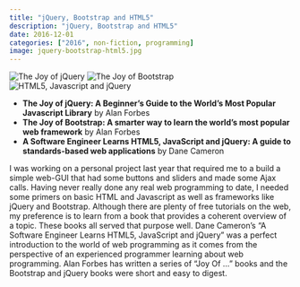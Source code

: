 ```yaml
---
title: "jQuery, Bootstrap and HTML5"
description: "jQuery, Bootstrap and HTML5"
date: 2016-12-01
categories: ["2016", non-fiction, programming]
image: jquery-bootstrap-html5.jpg
---
```

![The Joy of jQuery](jquery-bootstrap-html5.jpg){fig-align="left"}
![The Joy of Bootstrap](joy-of-bootstrap.jpg){fig-align="center"}
![HTML5, Javascript and jQuery](html5.jpg){fig-align="right"}


- **The Joy of jQuery: A Beginner's Guide to the World's Most Popular Javascript Library** by Alan Forbes
- **The Joy of Bootstrap: A smarter way to learn the world's most popular web framework** by Alan Forbes
- **A Software Engineer Learns HTML5, JavaScript and jQuery: A guide to standards-based web applications** by Dane Cameron

I was working on a personal project last year that required me to a build a simple web-GUI that had some buttons and sliders and made some Ajax calls. Having never really done any real web programming to date, I needed some primers on basic HTML and Javascript as well as frameworks like jQuery and Bootstrap. Although there are plenty of free tutorials on the web, my preference is to learn from a book that provides a coherent overview of a topic. These books all served that purpose well.
Dane Cameron's "A Software Engineer Learns HTML5, JavaScript and jQuery" was a perfect introduction to the world of web programming as it comes from the perspective of an experienced programmer learning about web programming. Alan Forbes has written a series of "Joy Of ..." books and the Bootstrap and jQuery books were short and easy to digest.